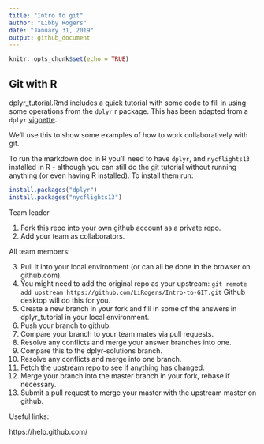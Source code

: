 ```yaml
---
title: "Intro to git"
author: "Libby Rogers"
date: "January 31, 2019"
output: github_document
---
```


```r
knitr::opts_chunk$set(echo = TRUE)
```

Git with R
----------

dplyr\_tutorial.Rmd includes a quick tutorial with some code to fill in using some operations from the `dplyr` r package. This has been adapted from a `dplyr` [vignette](https://dplyr.tidyverse.org/articles/dplyr.html).

We'll use this to show some examples of how to work collaboratively with git.

To run the markdown doc in R you'll need to have `dplyr`, and `nycflights13` installed in R - although you can still do the git tutorial without running anything (or even having R installed). To install them run:

```r
install.packages("dplyr")
install.packages("nycflights13")
```


Team leader

1.  Fork this repo into your own github account as a private repo.
2.  Add your team as collaborators.

All team members: 

3. Pull it into your local environment (or can all be done in the browser on github.com).
4. You might need to add the original repo as your upstream: 
`git remote add upstream https://github.com/LiRogers/Intro-to-GIT.git`
Github desktop will do this for you.
5. Create a new branch in your fork and fill in some of the answers in dplyr_tutorial in your local environment.
6. Push your branch to github.
7. Compare your branch to your team mates via pull requests.
8. Resolve any conflicts and merge your answer branches into one. 
9. Compare this to the dplyr-solutions branch. 
10. Resolve any conflicts and merge into one branch.
11. Fetch the upstream repo to see if anything has changed.
12. Merge your branch into the master branch in your fork, rebase if necessary.
13. Submit a pull request to merge your master with the upstream master on github.

Useful links:

https://help.github.com/



